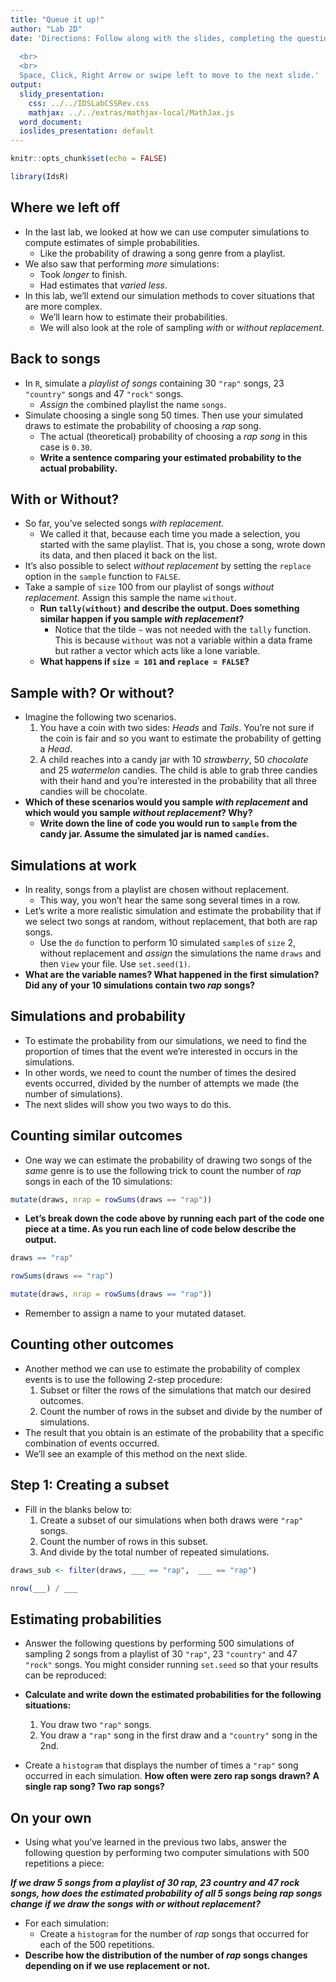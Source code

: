 ```yaml
---
title: "Queue it up!"
author: "Lab 2D"
date: 'Directions: Follow along with the slides, completing the questions in <font color=#25679E><b>blue</b></font> on your computer, and answering the questions in **red** in your journal.  
  
  <br>
  <br>
  Space, Click, Right Arrow or swipe left to move to the next slide.'
output:
  slidy_presentation:
    css: ../../IDSLabCSSRev.css
    mathjax: ../../extras/mathjax-local/MathJax.js
  word_document:
  ioslides_presentation: default
---
```


```r
knitr::opts_chunk$set(echo = FALSE)
```
 
```r
library(IdsR)
```

## Where we left off

- In the last lab, we looked at how we can use computer simulations to compute estimates of simple probabilities.
  - Like the probability of drawing a song genre from a playlist.
- We also saw that performing _more_ simulations:
    - Took _longer_ to finish.
    - Had estimates that _varied less_.
- In this lab, we'll extend our simulation methods to cover situations that are more complex.
    - We'll learn how to estimate their probabilities.
    - We will also look at the role of sampling _with_ or _without_ _replacement_.
    

## Back to songs

- <span class="blue">In `R`, simulate a _playlist of songs_ containing 30 `"rap"` songs, 23 `"country"` songs and 47 `"rock"` songs.</span>
    - <span class="blue">_Assign_ the `c`ombined playlist the name `songs`.</span>
- <span class="blue">Simulate choosing a single song 50 times. Then use your simulated draws to estimate the probability of choosing a _rap_ song.</span>
    - The actual (theoretical) probability of choosing a _rap song_ in this case is `0.30`.
    - **Write a sentence comparing your estimated probability to the actual probability.**


## With or Without?

- So far, you've selected songs _with replacement_. 
    - We called it that, because each time you made a selection, you started with the same playlist. That is, you chose a song, wrote down its data, and then placed it back on the list.
- It's also possible to select _without replacement_ by setting the `replace` option in the `sample` function to `FALSE`.
- <span class="blue">Take a sample of `size` 100 from our playlist of songs _without replacement_. Assign this sample the name `without`. </span>
    - **Run `tally(without)` and describe the output. Does something similar happen if you sample _with replacement_?**
      - Notice that the tilde `~` was not needed with the `tally` function. This is because `without` was not a variable within a data frame but rather a vector which acts like a lone variable.
    - **What happens if `size = 101` and `replace = FALSE`?**


## Sample with? Or without?

- Imagine the following two scenarios.
    1. You have a coin with two sides: _Heads_ and _Tails_. You're not sure if the coin is fair and so you want to estimate the probability of getting a _Head_.
    2. A child reaches into a candy jar with 10 _strawberry_, 50 _chocolate_ and 25 _watermelon_ candies. The child is able to grab three candies with their hand and you're interested in the probability that all three candies will be chocolate.
- **Which of these scenarios would you sample _with replacement_ and which would you sample _without replacement_? Why?**
    - **Write down the line of code you would run to `sample` from the candy jar. Assume the simulated jar is named `candies`.**


## Simulations at work

- In reality, songs from a playlist are chosen without replacement.
    - This way, you won't hear the same song several times in a row.
- Let's write a more realistic simulation and estimate the probability that if we select two songs at random, without replacement, that both are rap songs.
    - <span class="blue">Use the `do` function to perform 10 simulated `sample`s of `size` 2, without replacement and _assign_ the simulations the name `draws` and then `View` your file. Use `set.seed(1)`.</span>

- **What are the variable names? What happened in the first simulation? Did any of your 10 simulations contain two _rap_ songs?**

## Simulations and probability

- To estimate the probability from our simulations, we need to find the proportion of times that the event we're interested in occurs in the simulations.
- In other words, we need to count the number of times the desired events occurred, divided by the number of attempts we made (the number of simulations).
- The next slides will show you two ways to do this.


## Counting similar outcomes

- One way we can estimate the probability of drawing two songs of the _same_ genre is to use the following trick to count the number of _rap_ songs in each of the 10 simulations:

```r
mutate(draws, nrap = rowSums(draws == "rap"))
```

- **Let's break down the code above by running each part of the code one piece at a time. As you run each line of code below describe the output.**
```r
draws == "rap"
```

```r
rowSums(draws == "rap")
```

```r
mutate(draws, nrap = rowSums(draws == "rap"))
```

- <span class="blue">Remember to assign a name to your mutated dataset.</span>

## Counting other outcomes

- Another method we can use to estimate the probability of complex events is to use the following 2-step procedure:
    1. Subset or filter the rows of the simulations that match our desired outcomes.
    2. Count the number of rows in the subset and divide by the number of simulations.
- The result that you obtain is an estimate of the probability that a specific combination of events occurred.
- We'll see an example of this method on the next slide.


## Step 1: Creating a subset

- <span class="blue">Fill in the blanks below to: </span>
    1. Create a subset of our simulations when both draws were `"rap"` songs.
    2. Count the number of rows in this subset.
    3. And divide by the total number of repeated simulations.
    
```r
draws_sub <- filter(draws, ___ == "rap",  ___ == "rap")
```
```r
nrow(___) / ___
```


## Estimating probabilities

- <span class="blue">Answer the following questions by performing 500 simulations of sampling 2 songs from a playlist of 30 `"rap"`, 23 `"country"` and 47 `"rock"` songs. You might consider running `set.seed` so that your results can be reproduced:</span>

- **Calculate and write down the estimated probabilities for the following situations:**
    1. You draw two `"rap"` songs.
    2. You draw a `"rap"` song in the first draw and a `"country"` song in the 2nd.

- <span class="blue">Create a `histogram` that displays the number of times a `"rap"` song occurred in each simulation.</span> **How often were zero rap songs drawn? A single rap song? Two rap songs?**


## On your own

- <span class="blue">Using what you've learned in the previous two labs, answer the following question by performing two computer simulations with 500 repetitions a piece:</span>

**_If we draw 5 songs from a playlist of 30 rap, 23 country and 47 rock songs, how does the estimated probability of all 5 songs being rap songs change if we draw the songs with or without replacement?_**

- For each simulation:
    - <span class="blue">Create a `histogram` for the number of _rap_ songs that occurred for each of the 500 repetitions.</span>
- **Describe how the distribution of the number of _rap_ songs changes depending on if we use replacement or not.**

